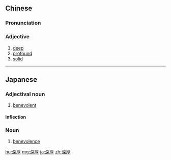 ==Chinese==
{{zh-forms}}

===Pronunciation===
{{zh-pron
|m=shēnhòu
|c=sam1 hau5
|mn=qz:chhim-hiǒ/tw:chhim-kāu/xm,zz:chhim-hō͘
|cat=a
}}

===Adjective===
{{zh-adj}}

# [[deep]]
# [[profound]]
# [[solid]]

----

==Japanese==
{{ja-kanjitab|しん|こう|yomi=on}}

===Adjectival noun===
{{ja-adj|infl=な|しんこう}}

# [[benevolent]]

====Inflection====
{{ja-na|しんこう}}

===Noun===
{{ja-noun|しんこう}}

# [[benevolence]]

[[hu:深厚]]
[[mg:深厚]]
[[ja:深厚]]
[[zh:深厚]]